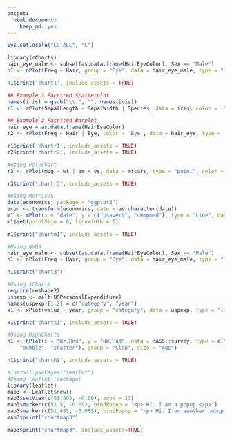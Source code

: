 ```yaml
---
output: 
  html_document: 
    keep_md: yes
---
```



```r
Sys.setlocale("LC_ALL", "C")
```

```r
library(rCharts)
hair_eye_male <- subset(as.data.frame(HairEyeColor), Sex == "Male")
n1 <- nPlot(Freq ~ Hair, group = "Eye", data = hair_eye_male, type = "multiBarChart")
```

```r
n1$print('chart1', include_assets = TRUE)
```

```r
## Example 1 Facetted Scatterplot
names(iris) = gsub("\\.", "", names(iris))
r1 <- rPlot(SepalLength ~ SepalWidth | Species, data = iris, color = 'Species', type = 'point')

## Example 2 Facetted Barplot
hair_eye = as.data.frame(HairEyeColor)
r2 <- rPlot(Freq ~ Hair | Eye, color = 'Eye', data = hair_eye, type = 'bar')
```

```r
r1$print('chartr1', include_assets = TRUE)
r2$print('chartr2', include_assets = TRUE)
```

```r
#Using Polychart
r3 <- rPlot(mpg ~ wt | am + vs, data = mtcars, type = "point", color = "gear")
```

```r
r3$print("chartr3", include_assets = TRUE)
```

```r
#Using MorrisJS
data(economics, package = "ggplot2")
econ <- transform(economics, date = as.character(date))
m1 <- mPlot(x = "date", y = c("psavert", "uempmed"), type = "Line", data = econ)
m1$set(pointSize = 0, lineWidth = 1)
```
```r
m1$print("chartm1", include_assets = TRUE)
```

```r
#Using NVD3
hair_eye_male <- subset(as.data.frame(HairEyeColor), Sex == "Male")
n1 <- nPlot(Freq ~ Hair, group = "Eye", data = hair_eye_male, type = "multiBarChart")
```

```r
n1$print("chart3")
```

```r
#Using xCharts
require(reshape2)
uspexp <- melt(USPersonalExpenditure)
names(uspexp)[1:2] = c("category", "year")
x1 <- xPlot(value ~ year, group = "category", data = uspexp, type = "line-dotted")
```

```r
x1$print("chartx1", include_assets = TRUE)
```

```r
#Using HighCharts
h1 <- hPlot(x = "Wr.Hnd", y = "NW.Hnd", data = MASS::survey, type = c("line", 
    "bubble", "scatter"), group = "Clap", size = "Age")
```

```r
h1$print("charth1", include_assets = TRUE)
```

```r
#install.packages("leaflet")
#Using leaflet (package)
library(leaflet)
map3 <- Leaflet$new()
map3$setView(c(51.505, -0.09), zoom = 13)
map3$marker(c(51.5, -0.09), bindPopup = "<p> Hi. I am a popup </p>")
map3$marker(c(51.495, -0.083), bindPopup = "<p> Hi. I am another popup </p>")
map3$print("chartmap3")
```

```r
map3$print("chartmap3", include_assets=TRUE)
```
